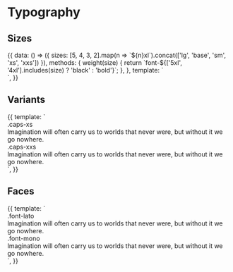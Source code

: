 
<Meta title="Styles/Typography" />

# Typography

## Sizes

<Preview>
  <Story name="Sizes">
    {{
      data: () => ({ sizes: [5, 4, 3, 2].map(n => `${n}xl`).concat(['lg', 'base', 'sm', 'xs', 'xxs']) }),
      methods: {
        weight(size) {
          return `font-${['5xl', '4xl'].includes(size) ? 'black' : 'bold'}`;
        },
      },
      template: `
        <div class="p-16 bg-gray-200 text-gray-500">
          <template v-for="size in sizes">
            <div class="caps-xs mt-8 mb-2">.text-{{ size }}</div>
            <div class="flex justify-center items-start" :class="\`text-\${size}\`">
              <div class="p-8 bg-white">
                <div class="mb-2 caps-xs text-gray-400">.font-normal</div>
                Imagination will often carry us to worlds that never were, but without it we go nowhere.
              </div>
              <div class="ml-16 p-8 bg-white" :class="weight(size)">
                <div class="mb-2 caps-xs text-gray-400">.{{ weight(size) }}</div>
                Imagination will often carry us to worlds that never were, but without it we go nowhere.
              </div>
            </div>
          </template>
        </div>
      `,
    }}
  </Story>
</Preview>

## Variants

<Preview>
  <Story name="Variants">
    {{
      template: `
        <div class="p-16 bg-gray-200 text-gray-500 grid grid-cols-2 col-gap-16 row-gap-12">
          <div class="p-8 bg-white caps-xs">
            <div class="mb-2 caps-xs text-gray-400">.caps-xs</div>
            Imagination will often carry us to worlds that never were, but without it we go nowhere.
          </div>
          <div class="p-8 bg-white caps-xxs">
            <div class="mb-2 caps-xs text-gray-400">.caps-xxs</div>
            Imagination will often carry us to worlds that never were, but without it we go nowhere.
          </div>
        </div>
      `,
    }}
  </Story>
</Preview>

## Faces

<Preview>
  <Story name="Faces">
    {{
      template: `
        <div class="p-16 bg-gray-200 text-gray-500 grid grid-cols-2 col-gap-16 row-gap-12">
          <div class="p-8 bg-white font-lato">
            <div class="font-lato mb-2 caps-xs text-gray-400">.font-lato</div>
            Imagination will often carry us to worlds that never were, but without it we go nowhere.
          </div>
          <div class="p-8 bg-white font-mono">
            <div class="font-lato mb-2 caps-xs text-gray-400">.font-mono</div>
            Imagination will often carry us to worlds that never were, but without it we go nowhere.
          </div>
        </div>
      `,
    }}
  </Story>
</Preview>
